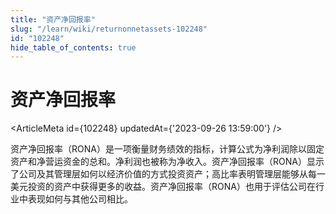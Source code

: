 ```yaml
---
title: "资产净回报率"
slug: "/learn/wiki/returnonnetassets-102248"
id: "102248"
hide_table_of_contents: true
---
```



# 资产净回报率

<ArticleMeta id={102248} updatedAt={'2023-09-26 13:59:00'} />
<div className='border-solid border-b border-t-0 my-4 border-[var(--ifm-color-gray-300)]' />

资产净回报率（RONA）是一项衡量财务绩效的指标，计算公式为净利润除以固定资产和净营运资金的总和。净利润也被称为净收入。资产净回报率（RONA）显示了公司及其管理层如何以经济价值的方式投资资产；高比率表明管理层能够从每一美元投资的资产中获得更多的收益。资产净回报率（RONA）也用于评估公司在行业中表现如何与其他公司相比。
